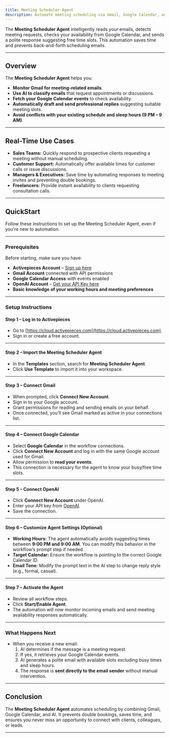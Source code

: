 ```yaml
---
title: Meeting Scheduler Agent
description: Automate meeting scheduling via Gmail, Google Calendar, and AI.
---
```


The **Meeting Scheduler Agent** intelligently reads your emails, detects meeting requests, checks your availability from Google Calendar, and sends a polite response suggesting free time slots. This automation saves time and prevents back-and-forth scheduling emails.

---

## Overview

The **Meeting Scheduler Agent** helps you:

- **Monitor Gmail for meeting-related emails**.
- **Use AI to classify emails** that request appointments or discussions.
- **Fetch your Google Calendar events** to check availability.
- **Automatically draft and send professional replies** suggesting suitable meeting slots.
- **Avoid conflicts with your existing schedule and sleep hours (9 PM – 9 AM)**.

---

## Real-Time Use Cases

- **Sales Teams:** Quickly respond to prospective clients requesting a meeting without manual scheduling.
- **Customer Support:** Automatically offer available times for customer calls or issue discussions.
- **Managers & Executives:** Save time by automating responses to meeting invites and preventing double bookings.
- **Freelancers:** Provide instant availability to clients requesting consultation calls.

---

## QuickStart

Follow these instructions to set up the Meeting Scheduler Agent, even if you're new to automation.

---

### Prerequisites

Before starting, make sure you have:

- **Activepieces Account** – [Sign up here](https://activepieces.com)
- **Gmail Account** connected with API permissions
- **Google Calendar Access** with events enabled
- **OpenAI Account** – [Get your API Key here](https://platform.openai.com/account/api-keys)
- **Basic knowledge of your working hours and meeting preferences**

---

### Setup Instructions

#### **Step 1 – Log in to Activepieces**

- Go to [https://cloud.activepieces.com](https://cloud.activepieces.com).
- Sign in or create a free account.

---

#### **Step 2 – Import the Meeting Scheduler Agent**

- In the **Templates** section, search for **Meeting Scheduler Agent**.
- Click **Use Template** to import it into your workspace.

---

#### **Step 3 – Connect Gmail**

- When prompted, click **Connect New Account**.
- Sign in to your Google account.
- Grant permissions for reading and sending emails on your behalf.
- Once connected, you’ll see Gmail marked as active in your connections list.

---

#### **Step 4 – Connect Google Calendar**

- Select **Google Calendar** in the workflow connections.
- Click **Connect New Account** and log in with the same Google account used for Gmail.
- Allow permission to **read your events**.
- This connection is necessary for the agent to know your busy/free time slots.

---

#### **Step 5 – Connect OpenAI**

- Click **Connect New Account** under OpenAI.
- Enter your API key from [OpenAI](https://platform.openai.com/account/api-keys).
- Save the connection.

---

#### **Step 6 – Customize Agent Settings (Optional)**

- **Working Hours:** The agent automatically avoids suggesting times between **9:00 PM and 9:00 AM**. You can modify this behavior in the workflow’s prompt step if needed.
- **Target Calendar:** Ensure the workflow is pointing to the correct Google Calendar ID.
- **Email Tone:** Modify the prompt text in the AI step to change reply style (e.g., formal, casual).

---

#### **Step 7 – Activate the Agent**

- Review all workflow steps.
- Click **Start/Enable Agent**.
- The automation will now monitor incoming emails and send meeting availability responses automatically.

---

### What Happens Next

- When you receive a new email:
  1. AI determines if the message is a meeting request.
  2. If yes, it retrieves your Google Calendar events.
  3. AI generates a polite email with available slots excluding busy times and sleep hours.
  4. The response is **sent directly to the email sender** without manual intervention.

---

## Conclusion

The **Meeting Scheduler Agent** automates scheduling by combining Gmail, Google Calendar, and AI. It prevents double bookings, saves time, and ensures you never miss an opportunity to connect with clients, colleagues, or leads.

---
